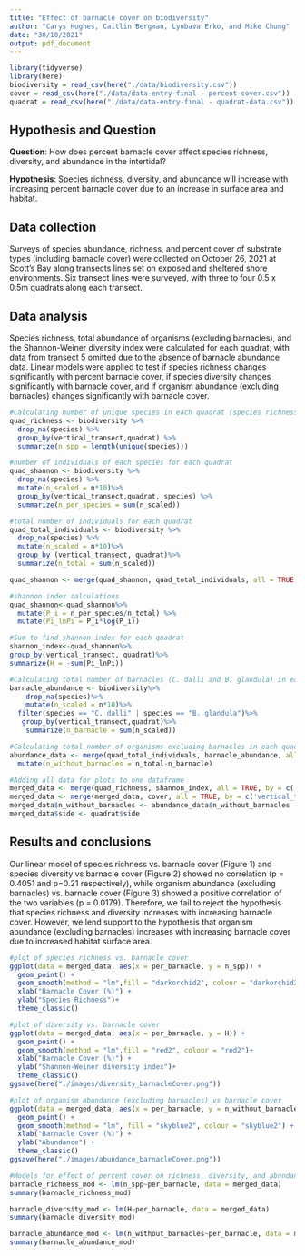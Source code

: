 ```yaml
---
title: "Effect of barnacle cover on biodiversity"
author: "Carys Hughes, Caitlin Bergman, Lyubava Erko, and Mike Chung"
date: "30/10/2021"
output: pdf_document
---
```

```r
library(tidyverse)
library(here)
biodiversity = read_csv(here("./data/biodiversity.csv"))
cover = read_csv(here("./data/data-entry-final - percent-cover.csv"))
quadrat = read_csv(here("./data/data-entry-final - quadrat-data.csv"))
```

## Hypothesis and Question

**Question**: How does percent barnacle cover affect species richness, diversity, and abundance in the intertidal?

**Hypothesis**: Species richness, diversity, and abundance will increase with increasing percent barnacle cover due to an increase in surface area and habitat.

## Data collection

Surveys of species abundance, richness, and percent cover of substrate types (including barnacle cover) were collected on October 26, 2021 at Scott’s Bay along transects lines set on exposed and sheltered shore environments. Six transect lines were surveyed, with three to four 0.5 x 0.5m quadrats along each transect. 

## Data analysis
Species richness, total abundance of organisms (excluding barnacles), and the Shannon-Weiner diversity index were calculated for each quadrat, with data from transect 5 omitted due to the absence of barnacle abundance data. Linear models were applied to test if species richness changes significantly with percent barnacle cover, if species diversity changes significantly with barnacle cover, and if organism abundance (excluding barnacles) changes significantly with barnacle cover.


```r

#Calculating number of unique species in each quadrat (species richness)
quad_richness <- biodiversity %>%
  drop_na(species) %>%
  group_by(vertical_transect,quadrat) %>%
  summarize(n_spp = length(unique(species)))
```



```r

#number of individuals of each species for each quadrat
quad_shannon <- biodiversity %>%
  drop_na(species) %>%
  mutate(n_scaled = n*10)%>%
  group_by(vertical_transect,quadrat, species) %>%
  summarize(n_per_species = sum(n_scaled))

#total number of individuals for each quadrat
quad_total_individuals <- biodiversity %>%
  drop_na(species) %>%
  mutate(n_scaled = n*10)%>%
  group_by (vertical_transect, quadrat)%>%
  summarize(n_total = sum(n_scaled))

quad_shannon <- merge(quad_shannon, quad_total_individuals, all = TRUE, by = c('vertical_transect', 'quadrat'))

#shannon index calculations
quad_shannon<-quad_shannon%>%
  mutate(P_i = n_per_species/n_total) %>%
  mutate(Pi_lnPi = P_i*log(P_i))

#Sum to find shannon index for each quadrat
shannon_index<-quad_shannon%>%
group_by(vertical_transect, quadrat)%>%
summarize(H = -sum(Pi_lnPi))
```

```r
#Calculating total number of barnacles (C. dalli and B. glandula) in each quadrat
barnacle_abundance <- biodiversity%>%
    drop_na(species)%>%
    mutate(n_scaled = n*10)%>%
  filter(species == "C. dalli" | species == "B. glandula")%>%
   group_by(vertical_transect,quadrat)%>%
    summarize(n_barnacle = sum(n_scaled))

#Calculating total number of organisms excluding barnacles in each quadrat
abundance_data <- merge(quad_total_individuals, barnacle_abundance, all = TRUE, by = c('vertical_transect', 'quadrat')) %>%
  mutate(n_without_barnacles = n_total-n_barnacle)
```


```r
#Adding all data for plots to one dataframe
merged_data <- merge(quad_richness, shannon_index, all = TRUE, by = c('vertical_transect', 'quadrat'))
merged_data <- merge(merged_data, cover, all = TRUE, by = c('vertical_transect', 'quadrat'))
merged_data$n_without_barnacles <- abundance_data$n_without_barnacles
merged_data$side <- quadrat$side
```

## Results and conclusions

Our linear model of species richness vs. barnacle cover (Figure 1) and species diversity vs barnacle cover (Figure 2) showed no correlation (p = 0.4051 and p=0.21 respectively), while organism abundance (excluding barnacles) vs. barnacle cover (Figure 3) showed a positive correlation of the two variables (p = 0.0179). Therefore, we fail to reject the hypothesis that species richness and diversity increases with increasing barnacle cover. However, we lend support to the hypothesis that organism abundance (excluding barnacles) increases with increasing barnacle cover due to increased habitat surface area.

```r

#plot of species richness vs. barnacle cover
ggplot(data = merged_data, aes(x = per_barnacle, y = n_spp)) +
  geom_point() +
  geom_smooth(method = "lm",fill = "darkorchid2", colour = "darkorchid2")+
  xlab("Barnacle Cover (%)") +
  ylab("Species Richness")+
  theme_classic() 
```

```r

#plot of diversity vs. barnacle cover
ggplot(data = merged_data, aes(x = per_barnacle, y = H)) +
  geom_point() +
  geom_smooth(method = "lm",fill = "red2", colour = "red2")+
  xlab("Barnacle Cover (%)") +
  ylab("Shannon-Weiner diversity index")+
  theme_classic()
ggsave(here("./images/diversity_barnacleCover.png"))
```


```r
#plot of organism abundance (excluding barnacles) vs barnacle cover
ggplot(data = merged_data, aes(x = per_barnacle, y = n_without_barnacles)) +
  geom_point() +
  geom_smooth(method = "lm", fill = "skyblue2", colour = "skyblue2") +
  xlab("Barnacle Cover (%)") +
  ylab("Abundance") +
  theme_classic()
ggsave(here("./images/abundance_barnacleCover.png"))
```


```r
#Models for effect of percent cover on richness, diversity, and abundance  
barnacle_richness_mod <- lm(n_spp~per_barnacle, data = merged_data)
summary(barnacle_richness_mod)

barnacle_diversity_mod <- lm(H~per_barnacle, data = merged_data)
summary(barnacle_diversity_mod)

barnacle_abundance_mod <- lm(n_without_barnacles~per_barnacle, data = merged_data)
summary(barnacle_abundance_mod)
```


